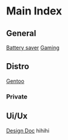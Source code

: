 = Main Index =

== General ==
[[/linux/bat|Battery saver]]
[[linux/gaming|Gaming]]

== Distro ==
[[linux/distros/gentoo|Gentoo]]

=== Private ===
== Ui/Ux ==
[[ui-ux/design-doc|Design Doc]]
hihihi
